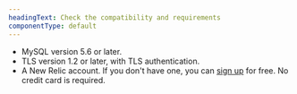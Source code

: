 ```yaml
---
headingText: Check the compatibility and requirements
componentType: default
---
```


* MySQL version 5.6 or later.
* TLS version 1.2 or later, with TLS authentication.
* A New Relic account. If you don't have one, you can [sign up](https://newrelic.com/signup) for free. No credit card is required.

